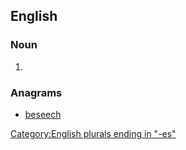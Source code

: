 {{also|Beeches}}

==English==

===Noun===
{{head|en|noun plural form}}

# {{plural of|beech|lang=en}}

===Anagrams===
* [[beseech#English|beseech]]

[[Category:English plurals ending in "-es"]]
